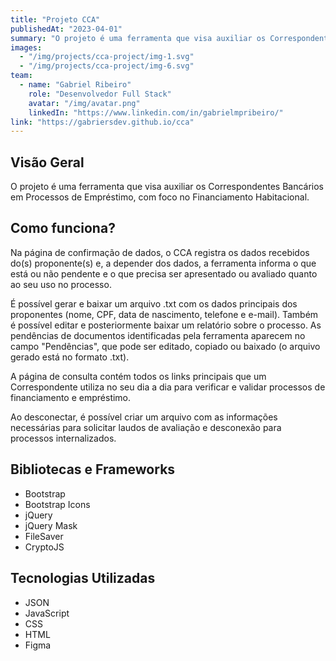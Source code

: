 ```yaml
---
title: "Projeto CCA"
publishedAt: "2023-04-01"
summary: "O projeto é uma ferramenta que visa auxiliar os Correspondentes Bancários em Processos de Empréstimo, com foco no Financiamento Habitacional."
images:
  - "/img/projects/cca-project/img-1.svg"
  - "/img/projects/cca-project/img-6.svg"
team:
  - name: "Gabriel Ribeiro"
    role: "Desenvolvedor Full Stack"
    avatar: "/img/avatar.png"
    linkedIn: "https://www.linkedin.com/in/gabrielmpribeiro/"
link: "https://gabriersdev.github.io/cca"
---
```


[//]: # (- "/img/projects/cca-project/img-5.png")
[//]: # (- "/img/projects/cca-project/img-2.png")

## Visão Geral

O projeto é uma ferramenta que visa auxiliar os Correspondentes Bancários em Processos de Empréstimo, com foco no Financiamento Habitacional.

## Como funciona?

Na página de confirmação de dados, o CCA registra os dados recebidos do(s) proponente(s) e, a depender dos dados, a ferramenta informa o que está ou não pendente e o que precisa ser apresentado ou avaliado quanto ao seu uso no processo.

É possível gerar e baixar um arquivo .txt com os dados principais dos proponentes (nome, CPF, data de nascimento, telefone e e-mail). Também é possível editar e posteriormente baixar um relatório sobre o processo. As pendências de documentos identificadas pela ferramenta aparecem no campo "Pendências", que pode ser editado, copiado ou baixado (o arquivo gerado está no formato .txt).

A página de consulta contém todos os links principais que um Correspondente utiliza no seu dia a dia para verificar e validar processos de financiamento e empréstimo.

Ao desconectar, é possível criar um arquivo com as informações necessárias para solicitar laudos de avaliação e desconexão para processos internalizados.

## Bibliotecas e Frameworks

- Bootstrap
- Bootstrap Icons
- jQuery
- jQuery Mask
- FileSaver
- CryptoJS

## Tecnologias Utilizadas

- JSON
- JavaScript
- CSS
- HTML
- Figma